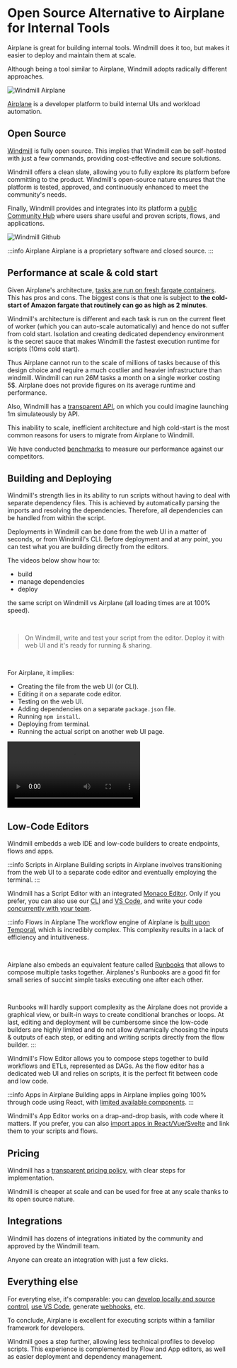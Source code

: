 
# Open Source Alternative to Airplane for Internal Tools

Airplane is great for building internal tools. Windmill does it too, but makes it easier to deploy and maintain them at scale.

Although being a tool similar to Airplane, Windmill adopts radically different approaches.

![Windmill Airplane](../assets/compared_to/windmill_airplane.png "Windmill Airplane")

<a href="https://www.airplane.dev/" rel="nofollow">Airplane</a> is a developer platform to build internal UIs and workload automation.

## Open Source

[Windmill](https://www.windmill.dev/) is fully open source. This implies that Windmill can be self-hosted with just a few commands, providing cost-effective and secure solutions.

Windmill offers a clean slate, allowing you to fully explore its platform before committing to the product.
Windmill's open-source nature ensures that the platform is tested, approved, and continuously enhanced
to meet the community's needs.

Finally, Windmill provides and integrates into its platform a [public Community Hub](https://hub.windmill.dev/)
where users share useful and proven scripts, flows, and applications.

![Windmill Github](../assets/compared_to/windmill_gh.png "Windmill Github")

<div class="grid grid-cols-2 gap-6 mb-4">
	<DocCard
		title="Windmill's GitHub"
		description="Windmill's official repository."
		href="https://github.com/windmill-labs/windmill"
	/>
    <DocCard
		title="Self Host Windmill"
		description="Self host Windmill in 2 minutes."
		href="/docs/advanced/self_host/"
	/>
    <DocCard
		title="Contributor Guide"
		description="Contribute to our codebase, Windmill Hub or our Discord."
		href="/docs/misc/contributing"
	/>
</div>

:::info Airplane
Airplane is a proprietary software and closed source.
:::

## Performance at scale & cold start

Given Airplane's architecture, <a href="https://docs.airplane.dev/self-hosting/aws" rel="nofollow">tasks are run on fresh fargate containers</a>.
This has pros and cons. The biggest cons is that one is subject to **the cold-start of Amazon fargate
that routinely can go as high as 2 minutes**.

Windmill's architecture is different and each task is run on the current fleet of worker
(which you can auto-scale automatically) and hence do not suffer from cold start.
Isolation and creating dedicated dependency environment is the secret sauce that makes Windmill
the fastest execution runtime for scripts (10ms cold start).

Thus Airplane cannot run to the scale of millions of tasks because of this design choice
and require a much costlier and heavier infrastructure than windmill.
Windmill can run 26M tasks a month on a single worker costing 5$. Airplane does not provide figures on its average runtime and performance.

Also, Windmill has a [transparent API](https://app.windmill.dev/openapi.html#/), on which you could imagine launching 1m simulateously by API.

This inability to scale, inefficient architecture and high cold-start is the most common reasons for users to migrate from Airplane to Windmill.

We have conducted [benchmarks](../misc/3_benchmarks/index.mdx) to measure our performance against our competitors.

<div class="grid grid-cols-2 gap-6 mb-4">
	<DocCard
		title="Benchmarks"
		description="Windmill has about the same performance as AWS Lambda for heavier workloads, but it is slower on cold starts for medium compute."
		href="/docs/misc/benchmarks"
	/>
	<DocCard
    	title="OpenAPI"
    	description="Interact with Windmill."
    	href="https://app.windmill.dev/openapi.html"
    />
</div>

## Building and Deploying

Windmill's strength lies in its ability to run scripts without having to deal with separate dependency files.
This is achieved by automatically parsing the imports and resolving the dependencies.
Therefore, all dependencies can be handled from within the script.

Deployments in Windmill can be done from the web UI in a matter of seconds, or from Windmill's CLI.
Before deployment and at any point, you can test what you are building directly from the editors.

The videos below show how to:
- build
- manage dependencies
- deploy

the same script on Windmill vs Airplane (all loading times are at 100% speed).

<br/>

> On Windmill, write and test your script from the editor. Deploy it with web UI and it's ready for running & sharing.

<br/>

For Airplane, it implies:
- Creating the file from the web UI (or CLI).
- Editing it on a separate code editor.
- Testing on the web UI.
- Adding dependencies on a separate `package.json` file.
- Running `npm install`.
- Deploying from terminal.
- Running the actual script on another web UI page.

<video
    className="border-2 rounded-xl object-cover w-full h-full dark:border-gray-800"
    controls
    src="/videos/cowsay_deploy_airplane.mp4"
/>

## Low-Code Editors

Windmill embedds a web IDE and low-code builders to create endpoints, flows and apps.

:::info Scripts in Airplane
Building scripts in Airplane involves transitioning
from the web UI to a separate code editor and eventually employing the terminal.
:::

Windmill has a Script Editor with an integrated [Monaco Editor](../code_editor/index.mdx). Only if you prefer, you can also use our [CLI](../cli_local_dev/index.mdx) and [VS Code](../cli_local_dev/1_vscode-extension/index.mdx), and write your code [concurrently with your team](../core_concepts/7_multiplayer/index.md).

<div class="grid grid-cols-2 gap-6 mb-4">
	<DocCard
		title="Windmill Scripts"
		description="Scripts are the basic building blocks that can be written in Typescript, Python, Go, Bash, SQL or launch docker containers."
		href="/docs/script_editor"
	/>
</div>

:::info Flows in Airplane
The workflow engine of Airplane is <a href="https://docs.airplane.dev/tasks/workflows#workflow-runtime-overview" rel="nofollow">built upon Temporal</a>,
which is incredibly complex.
This complexity results in a lack of efficiency and intuitiveness.

<br/>

Airplane also embeds an equivalent feature called <a href="https://docs.airplane.dev/runbooks/getting-started" rel="nofollow">Runbooks</a> that allows to compose multiple tasks together.
Airplanes's Runbooks are a good fit for small series of succint simple tasks executing one after each other.

<br/>

Runbooks will hardly support complexity as the Airplane does not provide a graphical view, or built-in ways to create
conditional branches or loops.
At last, editing and deployment will be cumbersome since the low-code builders are highly limited
and do not allow dynamically choosing the inputs & outputs of each step, or editing and writing scripts
directly from the flow builder.
:::

Windmill's Flow Editor allows you to compose steps together to build workflows and ETLs,
represented as DAGs. As the flow editor has a dedicated web UI and relies on scripts, it is the perfect fit between code and low code.

<div class="grid grid-cols-2 gap-6 mb-4">
	<DocCard
		title="Windmill Flows"
		description="Flows are state machines represented as DAGs that compose steps together to build workflows and ETLs."
		href="/docs/flows/flow_editor"
	/>
</div>

:::info Apps in Airplane
Building apps in Airplane implies going 100% through code using React, with <a href="https://docs.airplane.dev/views/components" rel="nofollow">limited available components</a>.
:::

Windmill's App Editor works on a drap-and-drop basis, with code where it matters. If you prefer, you can also [import apps in React/Vue/Svelte](../react_vue_svelte_apps/index.mdx) and link them to your scripts and flows.

<div class="grid grid-cols-2 gap-6 mb-4">
	<DocCard
		title="Windmill Apps"
		description="Apps are customized, user-friendly interfaces built using a drag-and-drop editor."
		href="/docs/apps/app_editor"
	/>
</div>

## Pricing

Windmill has a [transparent pricing policy](../misc/7_plans_details/index.mdx), with clear steps for implementation.

Windmill is cheaper at scale and can be used for free at any scale thanks to its open source nature.

<div class="grid grid-cols-2 gap-6 mb-4">
	<DocCard
		title="Pricing"
		description="Windmill's subscription plans and simulations."
		href="/pricing"
	/>
    <DocCard
		title="Plans Details and Subscriptions"
		description="Windmill transparently provides the content and pricing of its upgraded plans."
		href="/docs/misc/plans_details"
	/>
</div>

## Integrations

Windmill has dozens of integrations initiated by the community and approved by the Windmill team.

Anyone can create an integration with just a few clicks.

<div class="text-xl mb-2 font-semibold"></div>
<div class="grid grid-cols-2 gap-6 mb-4">
	<DocCard
		title="Creating integrations on Windmill"
		description="Windmill provides a framework to easily add integrations."
		href="/docs/integrations/integrations_on_windmill"
	/>
</div>


## Everything else

For everyting else, it's comparable: you can [develop locally and source control](../core_concepts/17_collaboration/index.mdx#git-integration), [use VS Code](../cli_local_dev/1_vscode-extension/index.mdx), generate [webhooks](../core_concepts/4_webhooks/index.md), etc.

To conclude, Airplane is excellent for executing scripts within a familiar framework for developers.

Windmill goes a step further, allowing less technical profiles to develop scripts.
This experience is complemented by Flow and App editors, as well as easier deployment and dependency management.
